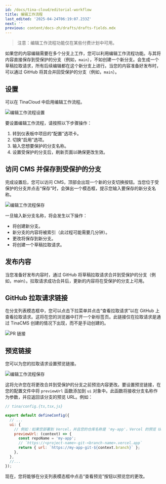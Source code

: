```yaml
---
id: /docs/tina-cloud/editorial-workflow
title: 编辑工作流程
last_edited: '2025-04-24T06:19:07.233Z'
next: ''
previous: content/docs-zh/drafts/drafts-fields.mdx
---
```


<Youtube embedSrc="https://www.youtube.com/embed/gYukiULGqGc" />

> 注意：编辑工作流程功能仅在某些付费计划中可用。

如果您的内容编辑需要在多个分支上工作，您可以利用编辑工作流程功能。与其将内容直接保存到受保护的分支（例如，`main`），不如创建一个新分支。会生成一个草稿拉取请求，所有后续编辑都在这个新分支上进行。当您的内容准备好发布时，可以通过 GitHub 将其合并回受保护的分支（例如，`main`）。

## 设置

可以在 TinaCloud 中启用编辑工作流程。

![编辑工作流程设置](/img/blog/editorial-workflow/enable-editorial-workflow.png)

要设置编辑工作流程，请按照以下步骤操作：

1. 转到仪表板中项目的“配置”选项卡。
2. 切换“启用”选项。
3. 输入您想要保护的分支名称。
4. 设置受保护的分支后，刷新页面以确保更改生效。

## 访问 CMS 并保存到受保护的分支

完成设置后，您可以访问 CMS，顶部会出现一个新的分支切换按钮。当您位于受保护的分支并点击“保存”时，会弹出一个模态框，提示您输入要保存的新分支名称。

![编辑工作流程保存](/img/blog/introducing-editorial-workflow-features-for-your-team/create-branch_bgpgwn.png)

一旦输入新分支名称，将会发生以下操作：

* 将创建新分支。
* 新分支的内容将被索引（此过程可能需要几分钟）。
* 更改将保存到新分支。
* 将创建一个草稿拉取请求。

## 发布内容

当您准备好发布内容时，通过 GitHub 将草稿拉取请求合并到受保护的分支（例如，main）。拉取请求成功合并后，更新的内容将在受保护的分支上可用。

## GitHub 拉取请求链接

在分支列表模态框中，您可以点击下拉菜单并点击“查看拉取请求”以在 GitHub 上查看拉取请求。这将在您的浏览器中打开一个新标签页。此链接仅在拉取请求是通过 TinaCMS 创建的情况下出现，而不是手动创建的。

![PR 链接](/img/docs/editorial-workflow/preview-link.png)

## 预览链接

您可以为您的拉取请求设置预览链接。

![编辑工作流程保存](/img/blog/editorial-workflow/share-btn_xvmxii.png)

这将允许您在将更改合并到受保护的分支之前预览内容更改。要设置预览链接，在您的配置文件中将 `previewUrl` 函数添加到 `ui` 对象中。此函数将接收分支名称作为参数，并应返回该分支的预览 URL。例如：

```js
// tina/config.{ts,tsx,js}

export default defineConfig({
  // ...
  ui: {
    // 例如：如果您部署到 Vercel，并且您的仓库名称是 'my-app'，Vercel 的预览 URL 将基于分支：
    previewUrl: (context) => {
      const repoName = 'my-app';
      // `https://<project-name>-git-<branch-name>.vercel.app`
      return { url: `https://my-app-git-${context.branch}` };
    },
  },
  //...
});
```

现在，您将能够在分支列表模态框中点击“查看预览”按钮以预览您的更改。